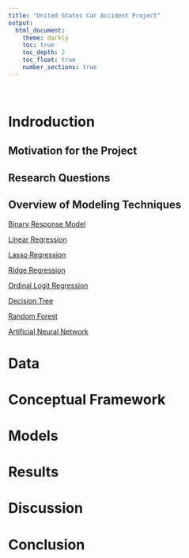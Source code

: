 ```yaml
---
title: "United States Car Accident Project"
output:
  html_document:
    theme: darkly
    toc: true
    toc_depth: 2
    toc_float: true
    number_sections: true
---
```

<br>

# Indroduction

## Motivation for the Project

## Research Questions

## Overview of Modeling Techniques

<u> Binary Response Model </u>

<u> Linear Regression </u>

<u> Lasso Regression </u>

<u> Ridge Regression </u>

<u> Ordinal Logit Regression </u>

<u> Decision Tree </u>

<u> Random Forest </u>

<u> Artificial Neural Network </u>

# Data 

# Conceptual Framework 

# Models

# Results

# Discussion

# Conclusion